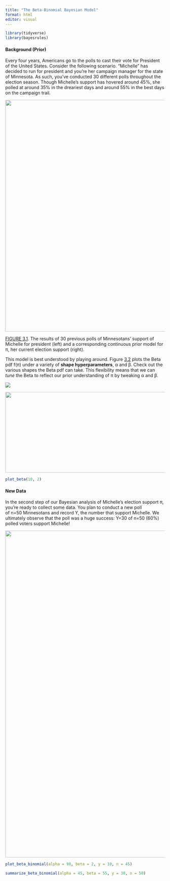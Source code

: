 ```yaml
---
title: "The Beta-Binomial Bayesian Model"
format: html
editor: visual
---
```


```r
library(tidyverse)
library(bayesrules)
```

#### 

#### Background (Prior)

Every four years, Americans go to the polls to cast their vote for President of the United States. Consider the following scenario. “Michelle” has decided to run for president and you’re her campaign manager for the state of Minnesota. As such, you’ve conducted 30 different polls throughout the election season. Though Michelle’s support has hovered around 45%, she polled at around 35% in the dreariest days and around 55% in the best days on the campaign trail.

![](images/prior-election-ch3-1.png){width="732"}

[FIGURE 3.1](https://www.bayesrulesbook.com/chapter-3#ch3-prior:~:text=3.1%20(left)). The results of 30 previous polls of Minnesotans’ support of Michelle for president (left) and a corresponding continuous prior model for π, her current election support (right).

This model is best understood by playing around. Figure [3.2](https://www.bayesrulesbook.com/chapter-3#fig:beta-tuning) plots the Beta pdf f(π) under a variety of **shape hyperparameters**, α and β. Check out the various shapes the Beta pdf can take. This flexibility means that we can *tune* the Beta to reflect our prior understanding of π by tweaking α and β.

![](images/beta-tuning-1.png)

![](images/beta_param_quiz.png){width="771" height="255"}

```r
plot_beta(10, 2)
```

#### New Data

In the second step of our Bayesian analysis of Michelle’s election support π, you’re ready to collect some data. You plan to conduct a new poll of n=50 Minnesotans and record Y, the number that support Michelle. We ultimately observe that the poll was a huge success: Y=30 of n=50 (60%) polled voters support Michelle!

![](images/posterior_model_quiz.png){width="1033"}

```r
plot_beta_binomial(alpha = 98, beta = 2, y = 10, n = 45)
```

```r
summarize_beta_binomial(alpha = 45, beta = 55, y = 30, n = 50)
```
